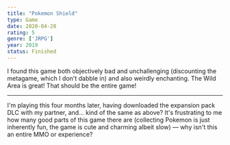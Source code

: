 ```yaml
---
title: "Pokemon Shield"
type: Game
date: 2020-04-28
rating: 5
genre: ['JRPG']
year: 2019
status: Finished
---
```


I found this game both objectively bad and unchallenging (discounting the metagame, which I don't dabble in) and also weirdly enchanting.  The Wild Area is great! That should be the entire game!

---

I'm playing this four months later, having downloaded the expansion pack DLC with my partner, and... kind of the same as above? It's frustrating to me how many good parts of this game there are (collecting Pokemon is just inherently fun, the game is cute and charming albeit slow) — why isn't this an entire MMO or experience? 
